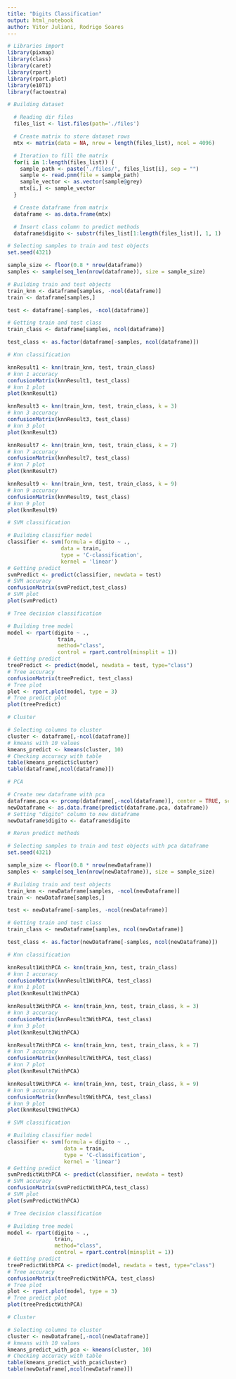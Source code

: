```yaml
---
title: "Digits Classification"
output: html_notebook
author: Vitor Juliani, Rodrigo Soares
---
```


```r
# Libraries import
library(pixmap)
library(class)
library(caret)
library(rpart)
library(rpart.plot)
library(e1071)
library(factoextra)

# Building dataset

  # Reading dir files 
  files_list <- list.files(path='./files')

  # Create matrix to store dataset rows
  mtx <- matrix(data = NA, nrow = length(files_list), ncol = 4096)

  # Iteration to fill the matrix
  for(i in 1:length(files_list)) {
    sample_path <- paste('./files/', files_list[i], sep = "")
    sample <- read.pnm(file = sample_path)
    sample_vector <- as.vector(sample@grey)
    mtx[i,] <- sample_vector
  }

  # Create dataframe from matrix
  dataframe <- as.data.frame(mtx)

  # Insert class column to predict methods
  dataframe$digito <- substr(files_list[1:length(files_list)], 1, 1) 

# Selecting samples to train and test objects
set.seed(4321)

sample_size <- floor(0.8 * nrow(dataframe))
samples <- sample(seq_len(nrow(dataframe)), size = sample_size)

# Building train and test objects
train_knn <- dataframe[samples, -ncol(dataframe)]
train <- dataframe[samples,]

test <- dataframe[-samples, -ncol(dataframe)]

# Getting train and test class
train_class <- dataframe[samples, ncol(dataframe)]

test_class <- as.factor(dataframe[-samples, ncol(dataframe)])

# Knn classification

knnResult1 <- knn(train_knn, test, train_class)
# knn 1 accuracy
confusionMatrix(knnResult1, test_class)
# knn 1 plot
plot(knnResult1)

knnResult3 <- knn(train_knn, test, train_class, k = 3)
# knn 3 accuracy
confusionMatrix(knnResult3, test_class)
# knn 3 plot
plot(knnResult3)

knnResult7 <- knn(train_knn, test, train_class, k = 7)
# knn 7 accuracy
confusionMatrix(knnResult7, test_class)
# knn 7 plot
plot(knnResult7)

knnResult9 <- knn(train_knn, test, train_class, k = 9)
# knn 9 accuracy
confusionMatrix(knnResult9, test_class)
# knn 9 plot
plot(knnResult9)

# SVM classification

# Building classifier model
classifier <- svm(formula = digito ~ .,
                 data = train,
                 type = 'C-classification',
                 kernel = 'linear')
# Getting predict
svmPredict <- predict(classifier, newdata = test)
# SVM accuracy
confusionMatrix(svmPredict,test_class)
# SVM plot
plot(svmPredict)

# Tree decision classification

# Building tree model
model <- rpart(digito ~ ., 
                train, 
                method="class", 
                control = rpart.control(minsplit = 1))
# Getting predict
treePredict <- predict(model, newdata = test, type="class")
# Tree accuracy
confusionMatrix(treePredict, test_class)
# Tree plot
plot <- rpart.plot(model, type = 3)
# Tree predict plot
plot(treePredict)

# Cluster

# Selecting columns to cluster
cluster <- dataframe[,-ncol(dataframe)]
# kmeans with 10 values
kmeans_predict <- kmeans(cluster, 10)
# Checking accuracy with table
table(kmeans_predict$cluster)
table(dataframe[,ncol(dataframe)])

# PCA

# Create new dataframe with pca
dataframe.pca <- prcomp(dataframe[,-ncol(dataframe)], center = TRUE, scale. = FALSE)
newDataframe <- as.data.frame(predict(dataframe.pca, dataframe))
# Setting "digito" column to new dataframe
newDataframe$digito <- dataframe$digito

# Rerun predict methods

# Selecting samples to train and test objects with pca dataframe
set.seed(4321)

sample_size <- floor(0.8 * nrow(newDataframe))
samples <- sample(seq_len(nrow(newDataframe)), size = sample_size)

# Building train and test objects
train_knn <- newDataframe[samples, -ncol(newDataframe)]
train <- newDataframe[samples,]

test <- newDataframe[-samples, -ncol(newDataframe)]

# Getting train and test class
train_class <- newDataframe[samples, ncol(newDataframe)]

test_class <- as.factor(newDataframe[-samples, ncol(newDataframe)])

# Knn classification

knnResult1WithPCA <- knn(train_knn, test, train_class)
# knn 1 accuracy
confusionMatrix(knnResult1WithPCA, test_class)
# knn 1 plot
plot(knnResult1WithPCA)

knnResult3WithPCA <- knn(train_knn, test, train_class, k = 3)
# knn 3 accuracy
confusionMatrix(knnResult3WithPCA, test_class)
# knn 3 plot
plot(knnResult3WithPCA)

knnResult7WithPCA <- knn(train_knn, test, train_class, k = 7)
# knn 7 accuracy
confusionMatrix(knnResult7WithPCA, test_class)
# knn 7 plot
plot(knnResult7WithPCA)

knnResult9WithPCA <- knn(train_knn, test, train_class, k = 9)
# knn 9 accuracy
confusionMatrix(knnResult9WithPCA, test_class)
# knn 9 plot
plot(knnResult9WithPCA)

# SVM classification

# Building classifier model
classifier <- svm(formula = digito ~ .,
                  data = train,
                  type = 'C-classification',
                  kernel = 'linear')
# Getting predict
svmPredictWithPCA <- predict(classifier, newdata = test)
# SVM accuracy
confusionMatrix(svmPredictWithPCA,test_class)
# SVM plot
plot(svmPredictWithPCA)

# Tree decision classification

# Building tree model
model <- rpart(digito ~ ., 
               train, 
               method="class", 
               control = rpart.control(minsplit = 1))
# Getting predict
treePredictWithPCA <- predict(model, newdata = test, type="class")
# Tree accuracy
confusionMatrix(treePredictWithPCA, test_class)
# Tree plot
plot <- rpart.plot(model, type = 3)
# Tree predict plot
plot(treePredictWithPCA)

# Cluster

# Selecting columns to cluster
cluster <- newDataframe[,-ncol(newDataframe)]
# kmeans with 10 values
kmeans_predict_with_pca <- kmeans(cluster, 10)
# Checking accuracy with table
table(kmeans_predict_with_pca$cluster)
table(newDataframe[,ncol(newDataframe)])
```
